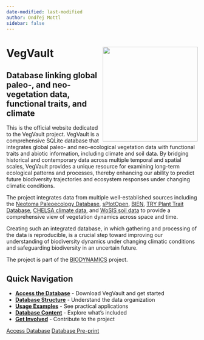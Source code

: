 ```yaml
---
date-modified: last-modified
author: Ondřej Mottl
sidebar: false
---
```


# VegVault<img src="Outputs/Figures/website/VegVault_logo.png" align="right" width="250"/>

## Database linking global paleo-, and neo-vegetation data, functional traits, and climate

This is the official website dedicated to the [VegVault]{.text-background-black .text-color-white .text-bold} project. [VegVault]{.text-background-black .text-color-white .text-bold} is a comprehensive [SQLite database]{.text-background-brownDark .text-color-white .text-bold} that integrates global [paleo-]{.text-background-purpleLight .text-color-black .text-bold} and [neo-ecological vegetation data]{.text-background-greenLight .text-color-black .text-bold} with [functional traits]{.text-background-blueDark .text-color-white .text-bold} and [abiotic information]{.text-background-greenDark .text-color-white .text-bold}, including [climate]{.text-background-greenDark .text-color-white .text-bold} and soil data. By bridging historical and contemporary data across multiple temporal and spatial scales, [VegVault]{.text-background-black .text-color-white .text-bold} provides a unique resource for examining long-term ecological patterns and processes, thereby enhancing our ability to predict future biodiversity trajectories and ecosystem responses under changing climatic conditions.

The project integrates data from multiple well-established sources including the [Neotoma Paleoecology Database](https://www.neotomadb.org/), [sPlotOpen](https://idiv-biodiversity.de/en/splot/splotopen.html), [BIEN](https://bien.nceas.ucsb.edu/bien/), [TRY Plant Trait Database](https://www.try-db.org/TryWeb/Home.php), [CHELSA climate data](https://chelsa-climate.org/), and [WoSIS soil data](https://www.isric.org/explore/wosis) to provide a comprehensive view of vegetation dynamics across space and time.

Creating such an [integrated database]{.text-background-brownDark .text-color-white .text-bold}, in which gathering and processing of the data is [reproducible]{.text-background-brownLight .text-color-white .text-bold}, is a crucial step toward improving our understanding of biodiversity dynamics under changing climatic conditions and safeguarding biodiversity in an uncertain future.

The project is part of the [BIODYNAMICS](https://bit.ly/BIODYNAMICS) project.

## Quick Navigation

- **[Access the Database](/website/database_access.qmd)** - Download [VegVault]{.text-background-black .text-color-white .text-bold} and get started
- **[Database Structure](/website/database_structure.qmd)** - Understand the data organization
- **[Usage Examples](/website/database_examples.qmd)** - See practical applications
- **[Database Content](/website/database_content.qmd)** - Explore what's included
- **[Get Involved](/website/contribute.qmd)** - Contribute to the project

[Access Database](/website/database_access.qmd){.btn} [Database Pre-print](https://doi.org/10.1101/2025.01.31.635213){.btn}